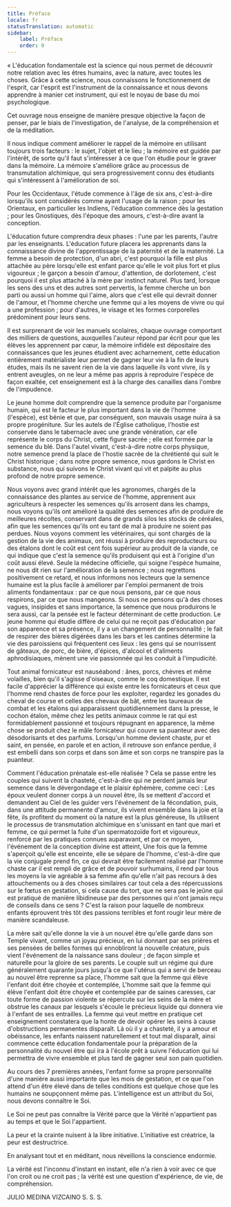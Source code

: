```yaml
---
title: Préface
locale: fr
statusTranslation: automatic
sidebar:
    label: Préface
    order: 0
---
```

« L'éducation fondamentale est la science qui nous permet de découvrir notre relation avec les êtres humains, avec la nature, avec toutes les choses. Grâce à cette science, nous connaissons le fonctionnement de l'esprit, car l'esprit est l'instrument de la connaissance et nous devons apprendre à manier cet instrument, qui est le noyau de base du moi psychologique.

Cet ouvrage nous enseigne de manière presque objective la façon de penser, par le biais de l'investigation, de l'analyse, de la compréhension et de la méditation.

Il nous indique comment améliorer le rappel de la mémoire en utilisant toujours trois facteurs : le sujet, l'objet et le lieu ; la mémoire est guidée par l'intérêt, de sorte qu'il faut s'intéresser à ce que l'on étudie pour le graver dans la mémoire. La mémoire s'améliore grâce au processus de transmutation alchimique, qui sera progressivement connu des étudiants qui s'intéressent à l'amélioration de soi.

Pour les Occidentaux, l'étude commence à l'âge de six ans, c'est-à-dire lorsqu'ils sont considérés comme ayant l'usage de la raison ; pour les Orientaux, en particulier les Indiens, l'éducation commence dès la gestation ; pour les Gnostiques, dès l'époque des amours, c'est-à-dire avant la conception.

L'éducation future comprendra deux phases : l'une par les parents, l'autre par les enseignants. L'éducation future placera les apprenants dans la connaissance divine de l'apprentissage de la paternité et de la maternité. La femme a besoin de protection, d'un abri, c'est pourquoi la fille est plus attachée au père lorsqu'elle est enfant parce qu'elle le voit plus fort et plus vigoureux ; le garçon a besoin d'amour, d'attention, de dorlotement, c'est pourquoi il est plus attaché à la mère par instinct naturel. Plus tard, lorsque les sens des uns et des autres sont pervertis, la femme cherche un bon parti ou aussi un homme qui l'aime, alors que c'est elle qui devrait donner de l'amour, et l'homme cherche une femme qui a les moyens de vivre ou qui a une profession ; pour d'autres, le visage et les formes corporelles prédominent pour leurs sens.

Il est surprenant de voir les manuels scolaires, chaque ouvrage comportant des milliers de questions, auxquelles l'auteur répond par écrit pour que les élèves les apprennent par cœur, la mémoire infidèle est dépositaire des connaissances que les jeunes étudient avec acharnement, cette éducation entièrement matérialiste leur permet de gagner leur vie à la fin de leurs études, mais ils ne savent rien de la vie dans laquelle ils vont vivre, ils y entrent aveugles, on ne leur a même pas appris à reproduire l'espèce de façon exaltée, cet enseignement est à la charge des canailles dans l'ombre de l'impudence.

Le jeune homme doit comprendre que la semence produite par l'organisme humain, qui est le facteur le plus important dans la vie de l'homme (l'espèce), est bénie et que, par conséquent, son mauvais usage nuira à sa propre progéniture. Sur les autels de l'Église catholique, l'hostie est conservée dans le tabernacle avec une grande vénération, car elle représente le corps du Christ, cette figure sacrée ; elle est formée par la semence du blé. Dans l'autel vivant, c'est-à-dire notre corps physique, notre semence prend la place de l'hostie sacrée de la chrétienté qui suit le Christ historique ; dans notre propre semence, nous gardons le Christ en substance, nous qui suivons le Christ vivant qui vit et palpite au plus profond de notre propre semence.

Nous voyons avec grand intérêt que les agronomes, chargés de la connaissance des plantes au service de l'homme, apprennent aux agriculteurs à respecter les semences qu'ils arrosent dans les champs, nous voyons qu'ils ont amélioré la qualité des semences afin de produire de meilleures récoltes, conservant dans de grands silos les stocks de céréales, afin que les semences qu'ils ont eu tant de mal à produire ne soient pas perdues. Nous voyons comment les vétérinaires, qui sont chargés de la gestion de la vie des animaux, ont réussi à produire des reproducteurs ou des étalons dont le coût est cent fois supérieur au produit de la viande, ce qui indique que c'est la semence qu'ils produisent qui est à l'origine d'un coût aussi élevé. Seule la médecine officielle, qui soigne l'espèce humaine, ne nous dit rien sur l'amélioration de la semence ; nous regrettons positivement ce retard, et nous informons nos lecteurs que la semence humaine est la plus facile à améliorer par l'emploi permanent de trois aliments fondamentaux : par ce que nous pensons, par ce que nous respirons, par ce que nous mangeons. Si nous ne pensons qu'à des choses vagues, insipides et sans importance, la semence que nous produirons le sera aussi, car la pensée est le facteur déterminant de cette production. Le jeune homme qui étudie diffère de celui qui ne reçoit pas d'éducation par son apparence et sa présence, il y a un changement de personnalité ; le fait de respirer des bières digérées dans les bars et les cantines détermine la vie des paroissiens qui fréquentent ces lieux : les gens qui se nourrissent de gâteaux, de porc, de bière, d'épices, d'alcool et d'aliments aphrodisiaques, mènent une vie passionnée qui les conduit à l'impudicité.

Tout animal fornicateur est nauséabond : ânes, porcs, chèvres et même volailles, bien qu'il s'agisse d'oiseaux, comme le coq domestique. Il est facile d'apprécier la différence qui existe entre les fornicateurs et ceux que l'homme rend chastes de force pour les exploiter, regardez les gonades du cheval de course et celles des chevaux de bât, entre les taureaux de combat et les étalons qui apparaissent quotidiennement dans la presse, le cochon étalon, même chez les petits animaux comme le rat qui est formidablement passionné et toujours répugnant en apparence, la même chose se produit chez le mâle fornicateur qui couvre sa puanteur avec des désodorisants et des parfums. Lorsqu'un homme devient chaste, pur et saint, en pensée, en parole et en action, il retrouve son enfance perdue, il est embelli dans son corps et dans son âme et son corps ne transpire pas la puanteur.

Comment l'éducation prénatale est-elle réalisée ? Cela se passe entre les couples qui suivent la chasteté, c'est-à-dire qui ne perdent jamais leur semence dans le dévergondage et le plaisir éphémère, comme ceci : Les époux veulent donner corps à un nouvel être, ils se mettent d'accord et demandent au Ciel de les guider vers l'événement de la fécondation, puis, dans une attitude permanente d'amour, ils vivent ensemble dans la joie et la fête, ils profitent du moment où la nature est la plus généreuse, Ils utilisent le processus de transmutation alchimique en s'unissant en tant que mari et femme, ce qui permet la fuite d'un spermatozoïde fort et vigoureux, renforcé par les pratiques connues auparavant, et par ce moyen, l'événement de la conception divine est atteint, Une fois que la femme s'aperçoit qu'elle est enceinte, elle se sépare de l'homme, c'est-à-dire que la vie conjugale prend fin, ce qui devrait être facilement réalisé par l'homme chaste car il est rempli de grâce et de pouvoir surhumains, il rend par tous les moyens la vie agréable à sa femme afin qu'elle n'ait pas recours à des attouchements ou à des choses similaires car tout cela a des répercussions sur le fœtus en gestation, si cela cause du tort, que ne sera pas le jeûne qui est pratiqué de manière libidineuse par des personnes qui n'ont jamais reçu de conseils dans ce sens ? C'est la raison pour laquelle de nombreux enfants éprouvent très tôt des passions terribles et font rougir leur mère de manière scandaleuse.

La mère sait qu'elle donne la vie à un nouvel être qu'elle garde dans son Temple vivant, comme un joyau précieux, en lui donnant par ses prières et ses pensées de belles formes qui ennobliront la nouvelle créature, puis vient l'événement de la naissance sans douleur ; de façon simple et naturelle pour la gloire de ses parents. Le couple suit un régime qui dure généralement quarante jours jusqu'à ce que l'utérus qui a servi de berceau au nouvel être reprenne sa place, l'homme sait que la femme qui élève l'enfant doit être choyée et contemplée, L'homme sait que la femme qui élève l'enfant doit être choyée et contemplée par de saines caresses, car toute forme de passion violente se répercute sur les seins de la mère et obstrue les canaux par lesquels s'écoule le précieux liquide qui donnera vie à l'enfant de ses entrailles. La femme qui veut mettre en pratique cet enseignement constatera que la honte de devoir opérer les seins à cause d'obstructions permanentes disparaît. Là où il y a chasteté, il y a amour et obéissance, les enfants naissent naturellement et tout mal disparaît, ainsi commence cette éducation fondamentale pour la préparation de la personnalité du nouvel être qui ira à l'école prêt à suivre l'éducation qui lui permettra de vivre ensemble et plus tard de gagner seul son pain quotidien.

Au cours des 7 premières années, l'enfant forme sa propre personnalité d'une manière aussi importante que les mois de gestation, et ce que l'on attend d'un être élevé dans de telles conditions est quelque chose que les humains ne soupçonnent même pas. L'intelligence est un attribut du Soi, nous devons connaître le Soi.

Le Soi ne peut pas connaître la Vérité parce que la Vérité n'appartient pas au temps et que le Soi l'appartient.

La peur et la crainte nuisent à la libre initiative. L'initiative est créatrice, la peur est destructrice.

En analysant tout et en méditant, nous réveillons la conscience endormie.

La vérité est l'inconnu d'instant en instant, elle n'a rien à voir avec ce que l'on croit ou ne croit pas ; la vérité est une question d'expérience, de vie, de compréhension.

JULIO MEDINA VIZCAINO
S. S. S.
